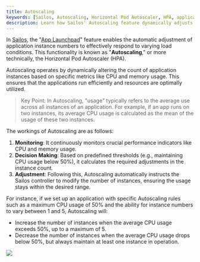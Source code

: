 ```yaml
---
title: Autoscaling
keywords: [Sailos, Autoscaling, Horizontal Pod Autoscaler, HPA, application scaling, CPU usage, memory usage, cloud scaling, Sailos controller, performance monitoring]
description: Learn how Sailos' Autoscaling feature dynamically adjusts application instances based on CPU and memory usage, ensuring optimal performance and resource utilization.
---
```


In [Sailos](https://usw.sailos.io), the "[App Launchpad](/guides/applaunchpad/applaunchpad.md)" feature enables the
automatic adjustment of application instance numbers to effectively respond to varying load conditions. This
functionality is known as "**Autoscaling**," or more technically, the Horizontal Pod Autoscaler (HPA).

Autoscaling operates by dynamically altering the count of application instances based on specific metrics like CPU and
memory usage. This ensures that the applications run efficiently and resources are optimally utilized.

> Key Point: In Autoscaling, "usage" typically refers to the average use across all instances of an application. For
> example, if an app runs on two instances, its average CPU usage is calculated as the mean of the usage of these two
> instances.

The workings of Autoscaling are as follows:

1. **Monitoring**: It continuously monitors crucial performance indicators like CPU and memory usage.
2. **Decision Making**: Based on predefined thresholds (e.g., maintaining CPU usage below 50%), it calculates the
   required adjustments in the instance count.
3. **Adjustment**: Following this, Autoscaling automatically instructs the Sailos controller to modify the number of
   instances, ensuring the usage stays within the desired range.

For instance, if we set up an application with specific Autoscaling rules such as a maximum CPU usage of 50% and the
ability for instance numbers to vary between 1 and 5, Autoscaling will:

- Increase the number of instances when the average CPU usage exceeds 50%, up to a maximum of 5.
- Decrease the number of instances when the average CPU usage drops below 50%, but always maintain at least one instance
  in operation.

![](./images/sealos-autoscale.png)